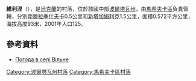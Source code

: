 {{coord|49|27|5|N|34|44|33|E|scale:100000_region:UA|display=title}}

'''維利涅'''（{{lang-uk|Вільне}}），是[[烏克蘭|烏克蘭]]的村落，位於該國中部[[波爾塔瓦州|波爾塔瓦州]]，由[[馬希夫卡區|馬希夫卡區]]負責管轄，分別距離[[拉季什夫卡_(馬希夫卡區)|拉季什夫卡]]0.5公里和[[新塔加姆利克|新塔加姆利克]]1.5公里，面積0.572平方公里，海拔高度93米，2001年人口125。

==參考資料==
* [http://weather.in.ua/ua/poltavskaja/3971 Погода в селі Вільне] {{Wayback|url=http://weather.in.ua/ua/poltavskaja/3971 |date=20111219204623 }}

{{DEFAULTSORT:Вільне}}
[[Category:波爾塔瓦州村落|Category:波爾塔瓦州村落]]
[[Category:馬希夫卡區村落|Category:馬希夫卡區村落]]


{{Poltava-geo-stub}}